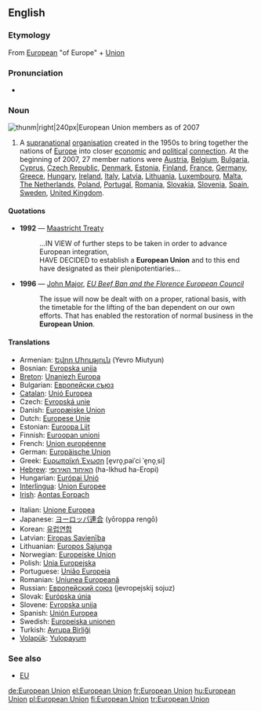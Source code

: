 ==English==
{{wikipedia}}
===Etymology===
From [[European]] "of Europe" + [[union|Union]]

===Pronunciation===
*{{IPA|/ˌjʊəɹəˈpiːən ˈjuːnjən/}}

===Noun===
[[Image:EUenl-EU27.png|thunm|right|240px|European Union members as of 2007]]
{{en-proper noun|sg=[[European]] [[union|Union]]}}

# A [[supranational]] [[organisation]] created in the 1950s to bring together the nations of [[Europe]] into closer [[economic]] and [[political]] [[connection]]. At the beginning of 2007, 27 member nations were [[Austria]], [[Belgium]], [[Bulgaria]], [[Cyprus]], [[Czech Republic]], [[Denmark]], [[Estonia]], [[Finland]], [[France]], [[Germany]], [[Greece]], [[Hungary]], [[Ireland]], [[Italy]], [[Latvia]], [[Lithuania]], [[Luxembourg]], [[Malta]], [[The Netherlands]], [[Poland]], [[Portugal]], [[Romania]], [[Slovakia]], [[Slovenia]], [[Spain]], [[Sweden]], [[United Kingdom]].

====Quotations====
*'''1992''' — [[w:Maastricht Treaty|Maastricht Treaty]]
*: ...IN VIEW of further steps to be taken in order to advance European integration,<br/>HAVE DECIDED to establish a '''European Union''' and to this end have designated as their plenipotentiaries...
*'''1996''' — [[w:John Major|John Major]], ''[[s:EU Beef Ban and the Florence European Council|EU Beef Ban and the Florence European Council]]''
*: The issue will now be dealt with on a proper, rational basis, with the timetable for the lifting of the ban dependent on our own efforts. That has enabled the restoration of normal business in the '''European Union'''.

====Translations====
{{top}}
*Armenian: [[Եվրո Միություն]] (Yevro Miutyun)
*Bosnian: [[Evropska unija]] {{f}}
*[[Breton]]: [[Unaniezh Europa]]
*Bulgarian: [[Европейски съюз]]
*[[Catalan]]: [[Unió Europea]] {{f}}
*Czech: [[Εvropská unie]] {{f}}
*Danish: [[Europæiske Union]]
*Dutch: [[Europese Unie]] {{f}}
*Estonian: [[Euroopa Liit]]
*Finnish: [[Euroopan unioni]]
*French: [[Union européenne]] {{f}}
*German: [[Europäische Union]] {{f}}
*Greek: [[Ευρωπαϊκή Ένωση]] [e̞vro̞ˌpaiˈci ˈe̞no̞ˌsi] {{f}}
*[[Hebrew]]: [[האיחוד האירופי]] (ha-Ikhud ha-Eropi) {{m}}
*Hungarian: [[Európai Unió]]
*[[Interlingua]]: [[Union Europee]]
*[[Irish]]: [[Aontas Eorpach]]
{{mid}}
*Italian: [[Unione Europea]]
*Japanese: [[ヨーロッパ連合]] (yōroppa rengō)
*Korean: [[유럽연합]]
*Latvian: [[Eiropas Savienība]] {{f}}
*Lithuanian: [[Europos Sąjunga]]
*Norwegian: [[Europeiske Union]]
*Polish: [[Unia Europejska]] {{f}}
*Portuguese: [[União Europeia]] {{f}}
*Romanian: [[Uniunea Europeană]]
*Russian: [[Европейский союз]] (jevropejskij sojuz) {{m}}
*Slovak: [[Európska únia]] {{f}}
*Slovene: [[Evropska unija]] {{f}}
*Spanish: [[Unión Europea]]
*Swedish: [[Europeiska unionen]]
*Turkish: [[Avrupa Birliği]]
*[[Volapük]]: [[Yulopayum]]
{{bottom}}

===See also===
*[[EU]]

[[de:European Union]]
[[el:European Union]]
[[fr:European Union]]
[[hu:European Union]]
[[pl:European Union]]
[[fi:European Union]]
[[tr:European Union]]